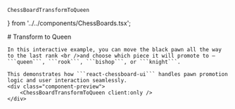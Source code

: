 ---
---
    ChessBoardTransformToQueen
} from '../../components/ChessBoards.tsx';

<LayoutDocs active="/chessGames/pawn-transform-to-queen">
    # Transform to Queen

    In this interactive example, you can move the black pawn all the way to the last rank <br />and choose which piece it will promote to — ```queen```, ```rook```, ```bishop```, or ```knight```.
    
    This demonstrates how ```react-chessboard-ui``` handles pawn promotion logic and user interaction seamlessly.
    <div class="component-preview">
        <ChessBoardTransformToQueen client:only />
    </div>
</LayoutDocs>
